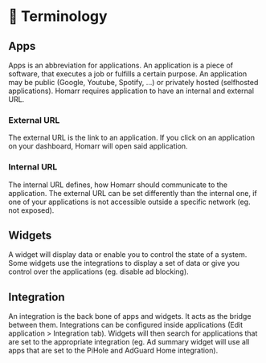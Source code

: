 # 📑 Terminology
## Apps
Apps is an abbreviation for applications. An application is a piece of software, that executes a job or fulfills a certain purpose. An application may be public (Google, Youtube, Spotify, ...) or privately hosted (selfhosted applications).
Homarr requires application to have an internal and external URL.
### External URL
The external URL is the link to an application. If you click on an application on your dashboard, Homarr will open said application.
### Internal URL
The internal URL defines, how Homarr should communicate to the application.
The external URL can be set differently than the internal one, if one of your applications is not accessible outside a specific network (eg. not exposed).
## Widgets
A widget will display data or enable you to control the state of a system.
Some widgets use the integrations to display a set of data or give you control over the applications (eg. disable ad blocking).
## Integration
An integration is the back bone of apps and widgets. It acts as the bridge between them.
Integrations can be configured inside applications (Edit application > Integration tab).
Widgets will then search for applications that are set to the appropriate integration (eg. Ad summary widget will use all apps that are set to the PiHole and AdGuard Home integration).
